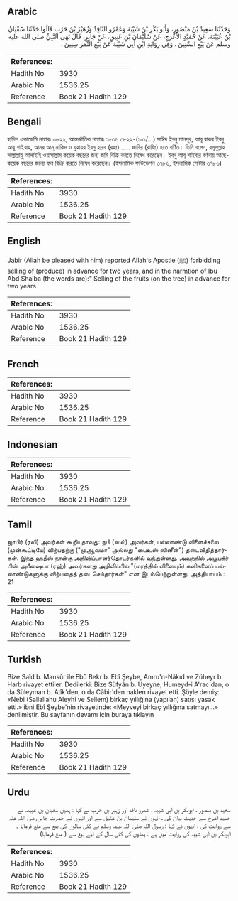 ## Arabic


<div dir="rtl" lang="ar" style={{fontSize:'larger',backgroundColor:'#f8f9fa',padding:20}}>
وَحَدَّثَنَا سَعِيدُ بْنُ مَنْصُورٍ، وَأَبُو بَكْرِ بْنُ شَيْبَةَ وَعَمْرٌو النَّاقِدُ وَزُهَيْرُ بْنُ حَرْبٍ قَالُوا حَدَّثَنَا سُفْيَانُ بْنُ عُيَيْنَةَ، عَنْ حُمَيْدٍ الأَعْرَجِ، عَنْ سُلَيْمَانَ بْنِ عَتِيقٍ، عَنْ جَابِرٍ، قَالَ نَهَى النَّبِيُّ صلى الله عليه وسلم عَنْ بَيْعِ السِّنِينَ ‏.‏ وَفِي رِوَايَةِ ابْنِ أَبِي شَيْبَةَ عَنْ بَيْعِ الثَّمَرِ سِنِينَ ‏.‏
</div>
<div style={{backgroundColor:'#f8f9fa',padding:20, marginBottom: 10}}><table> <thead> <tr> <th>References:</th> <th></th> </tr> </thead> <tbody><tr><td>Hadith No</td><td>3930</td></tr><tr><td>Arabic No</td><td>1536.25</td></tr><tr><td>Reference</td><td>Book 21 Hadith 129</td></tr></tbody></table></div>

## Bengali


<div dir="ltr" lang="bn" style={{fontSize:'larger',backgroundColor:'#f8f9fa',padding:20}}>
হাদিস একাডেমি নাম্বারঃ ৩৮২২, আন্তর্জাতিক নাম্বারঃ ১৫৩৬ ৩৮২২-(১০১/...) সাঈদ ইবনু মানসূর, আবূ বাকর ইবনু আবূ শাইবাহ, আমর আন্‌ নাকিদ ও যুহায়র ইবনু হারব (রহঃ) ..... জাবির (রাযিঃ) হতে বর্ণিত। তিনি বলেন, রসূলুল্লাহ সাল্লাল্লাহু আলাইহি ওয়াসাল্লাম কয়েক বছরের জন্য জমি বিক্রি করতে নিষেধ করেছেন। ইবনু আবূ শাইবার বর্ণনায় আছে- কয়েক বছরের জন্যে ফল বিক্রি করতে নিষেধ করেছেন। (ইসলামিক ফাউন্ডেশন ৩৭৮৬, ইসলামিক সেন্টার ৩৭৮৬)
</div>
<div style={{backgroundColor:'#f8f9fa',padding:20, marginBottom: 10}}><table> <thead> <tr> <th>References:</th> <th></th> </tr> </thead> <tbody><tr><td>Hadith No</td><td>3930</td></tr><tr><td>Arabic No</td><td>1536.25</td></tr><tr><td>Reference</td><td>Book 21 Hadith 129</td></tr></tbody></table></div>

## English


<div dir="ltr" lang="en" style={{fontSize:'larger',backgroundColor:'#f8f9fa',padding:20}}>
Jabir (Allah be pleased with him) reported Allah's Apostle (ﷺ) forbidding selling of (produce) in advance for two years, and in the narmtion of Ibu Abd Shaiba (the words are):" Selling of the fruits (on the tree) in advance for two years
</div>
<div style={{backgroundColor:'#f8f9fa',padding:20, marginBottom: 10}}><table> <thead> <tr> <th>References:</th> <th></th> </tr> </thead> <tbody><tr><td>Hadith No</td><td>3930</td></tr><tr><td>Arabic No</td><td>1536.25</td></tr><tr><td>Reference</td><td>Book 21 Hadith 129</td></tr></tbody></table></div>

## French


<div dir="ltr" lang="fr" style={{fontSize:'larger',backgroundColor:'#f8f9fa',padding:20}}>

</div>
<div style={{backgroundColor:'#f8f9fa',padding:20, marginBottom: 10}}><table> <thead> <tr> <th>References:</th> <th></th> </tr> </thead> <tbody><tr><td>Hadith No</td><td>3930</td></tr><tr><td>Arabic No</td><td>1536.25</td></tr><tr><td>Reference</td><td>Book 21 Hadith 129</td></tr></tbody></table></div>

## Indonesian


<div dir="ltr" lang="id" style={{fontSize:'larger',backgroundColor:'#f8f9fa',padding:20}}>

</div>
<div style={{backgroundColor:'#f8f9fa',padding:20, marginBottom: 10}}><table> <thead> <tr> <th>References:</th> <th></th> </tr> </thead> <tbody><tr><td>Hadith No</td><td>3930</td></tr><tr><td>Arabic No</td><td>1536.25</td></tr><tr><td>Reference</td><td>Book 21 Hadith 129</td></tr></tbody></table></div>

## Tamil


<div dir="ltr" lang="ta" style={{fontSize:'larger',backgroundColor:'#f8f9fa',padding:20}}>
ஜாபிர் (ரலி) அவர்கள் கூறியதாவது: நபி (ஸல்) அவர்கள், பல்லாண்டு விளைச்சலை (முன்கூட்டியே) விற்பதற்கு ("முஆவமா" அல்லது "பைஉஸ் ஸினீன்") தடைவிதித்தார்கள். இந்த ஹதீஸ் நான்கு அறிவிப்பாளர்தொடர்களில் வந்துள்ளது. அவற்றில் அபூபக்ர் பின் அபீஷைபா (ரஹ்) அவர்களது அறிவிப்பில் "(மரத்தில் விளையும்) கனிகளைப் பல்லாண்டுகளுக்கு விற்பதைத் தடைசெய்தார்கள்" என இடம்பெற்றுள்ளது. அத்தியாயம் : 21
</div>
<div style={{backgroundColor:'#f8f9fa',padding:20, marginBottom: 10}}><table> <thead> <tr> <th>References:</th> <th></th> </tr> </thead> <tbody><tr><td>Hadith No</td><td>3930</td></tr><tr><td>Arabic No</td><td>1536.25</td></tr><tr><td>Reference</td><td>Book 21 Hadith 129</td></tr></tbody></table></div>

## Turkish


<div dir="ltr" lang="tr" style={{fontSize:'larger',backgroundColor:'#f8f9fa',padding:20}}>
Bize Saîd b. Mansûr ile Ebû Bekr b. Ebî Şeybe, Amru'n-Nâkıd ve Züheyr b. Harb rivayet ettiler. Dedilerki: Bize Süfyân b. Uyeyne, Humeyd-i A'rac'dan, o da Süleyman b. Atîk'den, o da Câbir'den naklen rivayet etti. Şöyle demiş: «Nebi (Sallallahu Aleyhi ve Sellem) birkaç yıllığına (yapılan) satışı yasak etti.» ibni Ebî Şeybe'nin rivayetinde: «Meyveyi birkaç yıllığına satmayı...» denilmiştir. Bu sayfanın devamı için buraya tıklayın
</div>
<div style={{backgroundColor:'#f8f9fa',padding:20, marginBottom: 10}}><table> <thead> <tr> <th>References:</th> <th></th> </tr> </thead> <tbody><tr><td>Hadith No</td><td>3930</td></tr><tr><td>Arabic No</td><td>1536.25</td></tr><tr><td>Reference</td><td>Book 21 Hadith 129</td></tr></tbody></table></div>

## Urdu


<div dir="rtl" lang="ur" style={{fontSize:'larger',backgroundColor:'#f8f9fa',padding:20}}>
سعید بن منصور ، ابوبکر بن ابی شیبہ ، عمرو ناقد اور زہیر بن حرب نے کہا : ہمیں سفیان بن عیینہ نے حمید اعرج سے حدیث بیان کی ، انہوں نے سلیمان بن عتیق سے اور انہوں نے حضرت جابر رضی اللہ عنہ سے روایت کی ، انہوں نے کہا : رسول اللہ صلی اللہ علیہ وسلم نے کئی سالوں کی بیع سے منع فرمایا ۔ ابوبکر بن ابی شیبہ کی روایت میں ہے : پھلوں کی کئی سال کے لیے بیع سے ( منع فرمایا)
</div>
<div style={{backgroundColor:'#f8f9fa',padding:20, marginBottom: 10}}><table> <thead> <tr> <th>References:</th> <th></th> </tr> </thead> <tbody><tr><td>Hadith No</td><td>3930</td></tr><tr><td>Arabic No</td><td>1536.25</td></tr><tr><td>Reference</td><td>Book 21 Hadith 129</td></tr></tbody></table></div>